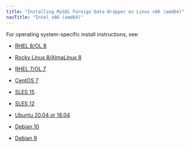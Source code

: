 ```yaml
---
title: "Installing MySQL Foreign Data Wrapper on Linux x86 (amd64)"
navTitle: "Intel x86 (amd64)"
---
```


For operating system-specific install instructions, see:

  - [RHEL 8/OL 8](01_mysql_rhel8_x86)

  - [Rocky Linux 8/AlmaLinux 8](02_mysql_other_linux8_x86)
  - [RHEL 7/OL 7](03_mysql_rhel7_x86)
  - [CentOS 7](04_mysql_centos7_x86)
  - [SLES 15](05_mysql_sles15_x86)
  - [SLES 12](07_mysql_sles12_x86)
  - [Ubuntu 20.04 or 18.04](09_mysql_ubuntu18_20_x86)
  - [Debian 10](09a_mysql_deb10_x86)
  - [Debian 9](11_mysql_deb9_x86)

